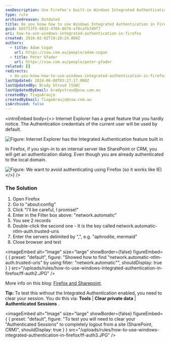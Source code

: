 ```yaml
---
seoDescription: Use Firefox's built-in Windows Integrated Authentication feature to automatically log in to SharePoint or CRM without re-authenticating.
type: rule
archivedreason: Outdated
title: Do you know how to use Windows Integrated Authentication in Firefox?
guid: bb5713f5-6832-4704-8676-af0cafb7d9f7
uri: how-to-use-windows-integrated-authentication-in-firefox
created: 2016-02-02T19:28:24.000Z
authors:
  - title: Adam Cogan
    url: https://ssw.com.au/people/adam-cogan
  - title: Peter Gfader
    url: https://ssw.com.au/people/peter-gfader
related: []
redirects:
  - do-you-know-how-to-use-windows-integrated-authentication-in-firefox
lastUpdated: 2024-06-08T03:27:17.000Z
lastUpdatedBy: Brady Stroud [SSW]
lastUpdatedByEmail: bradystroud@ssw.com.au
createdBy: TiagoAraujo
createdByEmail: TiagoAraujo@ssw.com.au
isArchived: false
---
```


<introEmbed
  body={<>
Internet Explorer has a great feature that you hardly notice. The Authentication credentials of the current user will be used by default.

![Figure: Internet Explorer has the Integrated Authentication feature built in](/uploads/rules/how-to-use-windows-integrated-authentication-in-firefox/ie-integrated.JPG)

In Firefox, if you sign-in to an internal server like SharePoint or CRM, you will get an authentication dialog. Even though you are already authenticated to the local domain.

![Figure: We want to avoid authenticating using Firefox (so it works like IE)](/uploads/rules/how-to-use-windows-integrated-authentication-in-firefox/ff-auth1.JPG)
  </>}
/>
### The Solution

1. Open Firefox
2. Go to "about:config"
3. Click "I'll be careful, I promise!"
4. Enter in the Filter box above: "network.automatic"
5. You see 2 records
6. Double-click the second one - It is the key called network.automatic-ntlm-auth.trusted-uris
7. Enter the servers delimited by ",", e.g. "aphrodite, mermaid"
8. Close browser and test


<imageEmbed
  alt="Image"
  size="large"
  showBorder={false}
  figureEmbed={ {
    preset: "default",
    figure: "Showed how to find \"network.automatic-ntlm-auth.trusted-uris\" by using filter: \"network.automatic\"",
    shouldDisplay: true
  } }
  src="/uploads/rules/how-to-use-windows-integrated-authentication-in-firefox/ff-auth2.JPG"
/>

More info on this blog: [Firefox and Sharepoint](http://www.cauldwell.net/patrick/blog/PermaLink%2cguid%2cc7f1e799-c4ae-4758-9de7-5c3e7a16f3da.aspx).

**Tip:** To test this without the Integrated Authentication enabled, you need to clear your session. You do this via: **Tools** | **Clear private data** | **Authenticated Sessions** .


<imageEmbed
  alt="Image"
  size="large"
  showBorder={false}
  figureEmbed={ {
    preset: "default",
    figure: "To test you will need to clear your \"Authenticated Sessions\" to completely logout from a site (SharePoint, CRM)",
    shouldDisplay: true
  } }
  src="/uploads/rules/how-to-use-windows-integrated-authentication-in-firefox/ff-auth3.JPG"
/>
